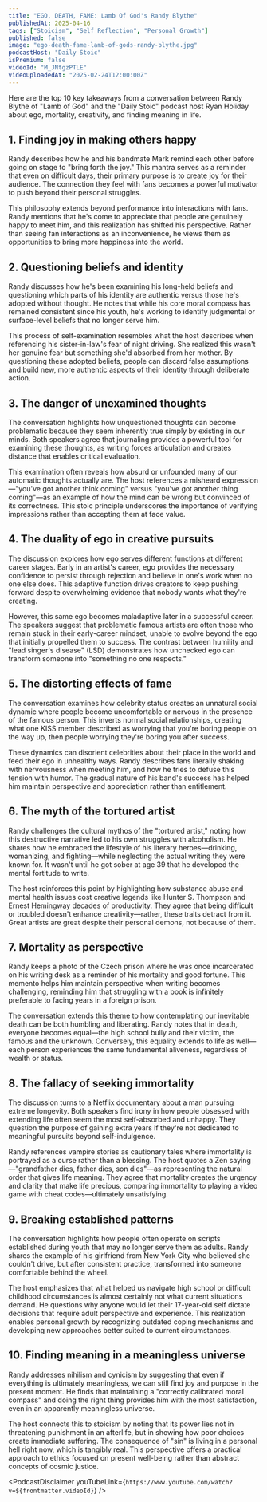 ```yaml
---
title: "EGO, DEATH, FAME: Lamb Of God's Randy Blythe"
publishedAt: 2025-04-16
tags: ["Stoicism", "Self Reflection", "Personal Growth"]
published: false
image: "ego-death-fame-lamb-of-gods-randy-blythe.jpg"
podcastHost: "Daily Stoic"
isPremium: false
videoId: "M_JNtgzPTLE"
videoUploadedAt: "2025-02-24T12:00:00Z"
---
```



<PodcastSummaryPageLayout frontmatter={frontmatter}>
Here are the top 10 key takeaways from a conversation between Randy Blythe of "Lamb of God" and the "Daily Stoic" podcast host Ryan Holiday about ego, mortality, creativity, and finding meaning in life.

## 1. Finding joy in making others happy

Randy describes how he and his bandmate Mark remind each other before going on stage to "bring forth the joy." This mantra serves as a reminder that even on difficult days, their primary purpose is to create joy for their audience. The connection they feel with fans becomes a powerful motivator to push beyond their personal struggles.

This philosophy extends beyond performance into interactions with fans. Randy mentions that he's come to appreciate that people are genuinely happy to meet him, and this realization has shifted his perspective. Rather than seeing fan interactions as an inconvenience, he views them as opportunities to bring more happiness into the world.

## 2. Questioning beliefs and identity

Randy discusses how he's been examining his long-held beliefs and questioning which parts of his identity are authentic versus those he's adopted without thought. He notes that while his core moral compass has remained consistent since his youth, he's working to identify judgmental or surface-level beliefs that no longer serve him.

This process of self-examination resembles what the host describes when referencing his sister-in-law's fear of night driving. She realized this wasn't her genuine fear but something she'd absorbed from her mother. By questioning these adopted beliefs, people can discard false assumptions and build new, more authentic aspects of their identity through deliberate action.

## 3. The danger of unexamined thoughts

The conversation highlights how unquestioned thoughts can become problematic because they seem inherently true simply by existing in our minds. Both speakers agree that journaling provides a powerful tool for examining these thoughts, as writing forces articulation and creates distance that enables critical evaluation.

This examination often reveals how absurd or unfounded many of our automatic thoughts actually are. The host references a misheard expression—"you've got another think coming" versus "you've got another thing coming"—as an example of how the mind can be wrong but convinced of its correctness. This stoic principle underscores the importance of verifying impressions rather than accepting them at face value.

## 4. The duality of ego in creative pursuits

The discussion explores how ego serves different functions at different career stages. Early in an artist's career, ego provides the necessary confidence to persist through rejection and believe in one's work when no one else does. This adaptive function drives creators to keep pushing forward despite overwhelming evidence that nobody wants what they're creating.

However, this same ego becomes maladaptive later in a successful career. The speakers suggest that problematic famous artists are often those who remain stuck in their early-career mindset, unable to evolve beyond the ego that initially propelled them to success. The contrast between humility and "lead singer's disease" (LSD) demonstrates how unchecked ego can transform someone into "something no one respects."

## 5. The distorting effects of fame

The conversation examines how celebrity status creates an unnatural social dynamic where people become uncomfortable or nervous in the presence of the famous person. This inverts normal social relationships, creating what one KISS member described as worrying that you're boring people on the way up, then people worrying they're boring you after success.

These dynamics can disorient celebrities about their place in the world and feed their ego in unhealthy ways. Randy describes fans literally shaking with nervousness when meeting him, and how he tries to defuse this tension with humor. The gradual nature of his band's success has helped him maintain perspective and appreciation rather than entitlement.

## 6. The myth of the tortured artist

Randy challenges the cultural mythos of the "tortured artist," noting how this destructive narrative led to his own struggles with alcoholism. He shares how he embraced the lifestyle of his literary heroes—drinking, womanizing, and fighting—while neglecting the actual writing they were known for. It wasn't until he got sober at age 39 that he developed the mental fortitude to write.

The host reinforces this point by highlighting how substance abuse and mental health issues cost creative legends like Hunter S. Thompson and Ernest Hemingway decades of productivity. They agree that being difficult or troubled doesn't enhance creativity—rather, these traits detract from it. Great artists are great despite their personal demons, not because of them.

## 7. Mortality as perspective

Randy keeps a photo of the Czech prison where he was once incarcerated on his writing desk as a reminder of his mortality and good fortune. This memento helps him maintain perspective when writing becomes challenging, reminding him that struggling with a book is infinitely preferable to facing years in a foreign prison.

The conversation extends this theme to how contemplating our inevitable death can be both humbling and liberating. Randy notes that in death, everyone becomes equal—the high school bully and their victim, the famous and the unknown. Conversely, this equality extends to life as well—each person experiences the same fundamental aliveness, regardless of wealth or status.

## 8. The fallacy of seeking immortality

The discussion turns to a Netflix documentary about a man pursuing extreme longevity. Both speakers find irony in how people obsessed with extending life often seem the most self-absorbed and unhappy. They question the purpose of gaining extra years if they're not dedicated to meaningful pursuits beyond self-indulgence.

Randy references vampire stories as cautionary tales where immortality is portrayed as a curse rather than a blessing. The host quotes a Zen saying—"grandfather dies, father dies, son dies"—as representing the natural order that gives life meaning. They agree that mortality creates the urgency and clarity that make life precious, comparing immortality to playing a video game with cheat codes—ultimately unsatisfying.

## 9. Breaking established patterns

The conversation highlights how people often operate on scripts established during youth that may no longer serve them as adults. Randy shares the example of his girlfriend from New York City who believed she couldn't drive, but after consistent practice, transformed into someone comfortable behind the wheel.

The host emphasizes that what helped us navigate high school or difficult childhood circumstances is almost certainly not what current situations demand. He questions why anyone would let their 17-year-old self dictate decisions that require adult perspective and experience. This realization enables personal growth by recognizing outdated coping mechanisms and developing new approaches better suited to current circumstances.

## 10. Finding meaning in a meaningless universe

Randy addresses nihilism and cynicism by suggesting that even if everything is ultimately meaningless, we can still find joy and purpose in the present moment. He finds that maintaining a "correctly calibrated moral compass" and doing the right thing provides him with the most satisfaction, even in an apparently meaningless universe.

The host connects this to stoicism by noting that its power lies not in threatening punishment in an afterlife, but in showing how poor choices create immediate suffering. The consequence of "sin" is living in a personal hell right now, which is tangibly real. This perspective offers a practical approach to ethics focused on present well-being rather than abstract concepts of cosmic justice.

<PodcastDisclaimer
  youTubeLink={`https://www.youtube.com/watch?v=${frontmatter.videoId}`}
/>

</PodcastSummaryPageLayout>
